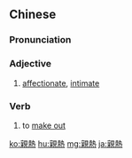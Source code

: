 {{also|亲热}}
==Chinese==
{{zh-forms|s=亲热}}

===Pronunciation===
{{zh-pron
|m=qīnrè
|c=can1 jit6
|h=pfs=chhîn-ngie̍t
|mn=qz,tp,xm:chhin-lia̍t/kh,zz:chhin-jia̍t
|cat=a
}}

===Adjective===
{{zh-adj}}
# [[affectionate]], [[intimate]]

===Verb===
{{zh-verb}}
# {{lb|zh|informal}} to [[make out]]

[[ko:親熱]]
[[hu:親熱]]
[[mg:親熱]]
[[ja:親熱]]